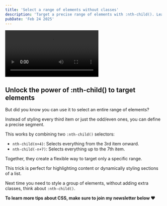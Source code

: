 ```yaml
---
title: 'Select a range of elements without classes'
description: 'Target a precise range of elements with :nth-child(). Learn how to combine selectors to style specific segments of a list—no extra classes needed.'
pubDate: 'Feb 24 2025'
---
```


<video controls class="video">
	<source src="/short/02-2025/select-range-of-content.mp4" type="video/mp4" />
</video>

## Unlock the power of :nth-child() to target elements

But did you know you can use it to select an entire range of elements?

Instead of styling every third item or just the odd/even ones, you can define a precise segment.

This works by combining two `:nth-child()` selectors:

- `nth-child(n+4)`: Selects everything from the 3rd item onward.
- `nth-child(-n+7)`: Selects everything up to the 7th item.

Together, they create a flexible way to target only a specific range.

This trick is perfect for highlighting content or dynamically styling sections of a list.

Next time you need to style a group of elements, without adding extra classes, think about `:nth-child()`.

**To learn more tips about CSS, make sure to join my newsletter below ❤️**
